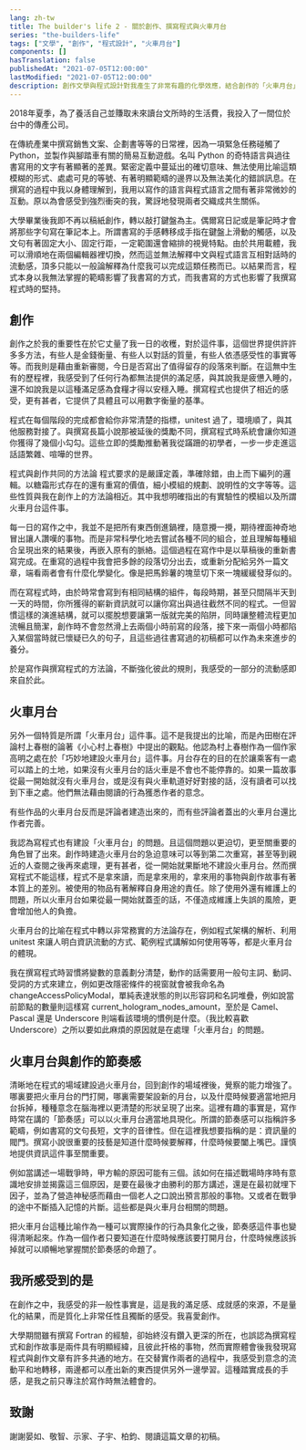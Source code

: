```yaml
---
lang: zh-tw
title: The builder's life 2 - 關於創作、撰寫程式與火車月台
series: "the-builders-life"
tags: ["文學", "創作", "程式設計", "火車月台"]
components: []
hasTranslation: false
publishedAt: "2021-07-05T12:00:00"
lastModified: "2021-07-05T12:00:00"
description: 創作文學與程式設計對我產生了非常有趣的化學效應，結合創作的「火車月台」的概念，這篇文章嘗試指出我們可以從這兩者的互動中學到什麼。
---
```


2018年夏季，為了養活自己並賺取未來讀台文所時的生活費，我投入了一間位於台中的傳產公司。

在傳統產業中撰寫銷售文案、企劃書等等的日常裡，因為一項緊急任務碰觸了 Python，並製作與腳踏車有關的簡易互動遊戲。名叫 Python 的奇特語言與過往書寫用的文字有著顯著的差異。緊密定義中蔓延出的確切意味、無法使用比喻這類模糊的形式、處處可見的等號、有著明顯範疇的邊界以及無法美化的錯誤訊息。在撰寫的過程中我以身體理解到，我用以寫作的語言與程式語言之間有著非常微妙的互動。原以為會感受到強烈衝突的我，驚訝地發現兩者交織成共生關係。

大學畢業後我即不再以稿紙創作，轉以敲打鍵盤為主。偶爾寫日記或是筆記時才會將那些字句寫在筆記本上。所謂書寫的手感轉移成手指在鍵盤上滑動的觸感，以及文句有著固定大小、固定行距，一定範圍還會縮排的視覺特點。由於共用載體，我可以滑順地在兩個編輯器裡切換，然而這並無法解釋中文與程式語言互相對話時的流動感，頂多只能以一般論解釋為什麼我可以完成這類任務而已。以結果而言，程式本身以我無法掌握的範疇影響了我書寫的方式，而我書寫的方式也影響了我撰寫程式時的堅持。

## 創作

創作之於我的重要性在於它丈量了我一日的收穫，對於這件事，這個世界提供許許多多方法，有些人是金錢衡量、有些人以對話的質量，有些人依憑感受性的事實等等。而我則是藉由重新審閱，今日是否寫出了值得留存的段落來判斷。在這無中生有的歷程裡，我感受到了任何行為都無法提供的滿足感，與其說我是疲憊入睡的，還不如說我是以這種滿足感為食糧才得以安穩入睡。撰寫程式也提供了相近的感受，更有甚者，它提供了具體且可以用數字衡量的基準。

程式在每個階段的完成都會給你非常清楚的指標，unitest 過了，環境順了，與其他服務對接了。與撰寫長篇小說那被延後的獎勵不同，撰寫程式時系統會讓你知道你獲得了幾個小勾勾。這些立即的獎勵推動著我從蹣跚的初學者，一步一步走進這話語繁雜、喧嘩的世界。

程式與創作共同的方法論
程式要求的是嚴謹定義，準確除錯，由上而下編列的邏輯。以糖霜形式存在的還有重寫的價值，細小模組的規劃、說明性的文字等等。這些性質與我在創作上的方法論相近。其中我想明確指出的有實驗性的模組以及所謂火車月台這件事。

每一日的寫作之中，我並不是把所有東西倒進鍋裡，隨意攪一攪，期待裡面神奇地冒出讓人讚嘆的事物。而是非常科學化地去嘗試各種不同的組合，並且理解每種組合呈現出來的結果後，再嵌入原有的脈絡。這個過程在寫作中是以草稿後的重新書寫完成。在重寫的過程中我會把多餘的段落切分出去，或重新分配給另外一篇文章，端看兩者會有什麼化學變化。像是把馬鈴薯的塊莖切下來一塊緩緩發芽似的。

而在寫程式時，由於時常會寫到有相同結構的組件，每段時期，甚至只間隔半天到一天的時間，你所獲得的嶄新資訊就可以讓你寫出與過往截然不同的程式。一但習慣這樣的演進結構，就可以擺脫想要讓第一版就完美的陷阱，同時讓整體流程更加流暢且簡潔，創作時不會忽然滑上去兩個小時前寫的段落，接下來一兩個小時都陷入某個當時就已懷疑已久的句子，且這些過往書寫過的初稿都可以作為未來進步的養分。

於是寫作與撰寫程式的方法論，不斷強化彼此的規則，我感受的一部分的流動感即來自於此。

## 火車月台

另外一個特質是所謂「火車月台」這件事。這不是我提出的比喻，而是內田樹在評論村上春樹的論著《小心村上春樹》中提出的觀點。他認為村上春樹作為一個作家高明之處在於「巧妙地建設火車月台」這件事。月台存在的目的在於讓乘客有一處可以踏上的土地，如果沒有火車月台的話火車是不會也不能停靠的。如果一篇故事從最一開始就沒有火車月台，或是沒有與火車軌道好好對接的話，沒有讀者可以找到下車之處。他們無法藉由閱讀的行為獲悉作者的意念。

有些作品的火車月台反而是評論者建造出來的，而有些評論者蓋出的火車月台還比作者完善。

我認為寫程式也有建設「火車月台」的問題。且這個問題以更迫切，更至關重要的角色冒了出來。創作時建造火車月台的急迫意味可以等到第二次重寫，甚至等到親近的人查閱之後再來處理，更有甚者，從一開始就果斷地不建設火車月台。然而撰寫程式不能這樣，程式不是拿來讀，而是拿來用的，拿來用的事物與創作故事有著本質上的差別。被使用的物品有著解釋自身用途的責任。除了使用外還有維護上的問題，所以火車月台如果從最一開始就蓋歪的話，不僅造成維護上失誤的風險，更會增加他人的負擔。

火車月台的比喻在程式中轉以非常務實的方法論存在，例如程式架構的解析、利用 unitest 來讓人明白資訊流動的方式、範例程式講解如何使用等等，都是火車月台的體現。

我在撰寫程式時習慣將變數的意義劃分清楚，動作的話需要用一般句主詞、動詞、受詞的方式來建立，例如更改隱密條件的視窗就會被我命名為 changeAccessPolicyModal，單純表達狀態的則以形容詞和名詞堆疊，例如說當前節點的數量則這樣寫 current_hologram_nodes_amount，至於是 Camel、Pascal 還是 Underscore 則端看該環境的慣例是什麼。（我比較喜歡 Underscore）之所以要如此麻煩的原因就是在處理「火車月台」的問題。

## 火車月台與創作的節奏感

清晰地在程式的場域建設過火車月台，回到創作的場域裡後，覺察的能力增強了。哪裏要把火車月台的門打開，哪裏需要架設新的月台，以及什麼時候要適當地把月台拆掉，種種意念在腦海裡以更清楚的形狀呈現了出來。這裡有趣的事實是，寫作時常在講的「節奏感」可以以火車月台適當地具現化。所謂的節奏感可以指稱許多範疇，例如書寫的文句長短，文字的音律性。但在這裡我想要指稱的是：資訊量的閥門。撰寫小說很重要的技藝是知道什麼時候要解釋，什麼時候要闔上嘴巴。謹慎地提供資訊這件事至關重要。

例如當講述一場戰爭時，甲方輸的原因可能有三個。該如何在描述戰場時序時有意識地安排並揭露這三個原因，是要在最後才由勝利的那方講述，還是在最初就埋下因子，並為了營造神秘感而藉由一個老人之口說出預言那般的事物。又或者在戰爭的途中不斷插入記憶的片斷。這些都是與火車月台相關的問題。

把火車月台這種比喻作為一種可以實際操作的行為具象化之後，節奏感這件事也變得清晰起來。作為一個作者只要知道在什麼時候應該要打開月台，什麼時候應該拆掉就可以順暢地掌握關於節奏感的命題了。

## 我所感受到的是

在創作之中，我感受的非一般性事實是，這是我的滿足感、成就感的來源，不是量化的結果，而是質化上非常任性且獨斷的感受。我喜愛創作。

大學期間雖有撰寫 Fortran 的經驗，卻始終沒有鑽入更深的所在，也誤認為撰寫程式和創作故事是兩件具有明顯經緯，且彼此扞格的事物，然而實際體會後我發現寫程式與創作文章有許多共通的地方。在交替實作兩者的過程中，我感受到意念的流動平和地轉移，兩邊都可以產出新的東西提供另外一邊學習。這種踏實成長的手感，是我之前只專注於寫作時無法體會的。

## 致謝

謝謝晏如、敬智、示家、子宇、柏鈞、閱讀這篇文章的初稿。

